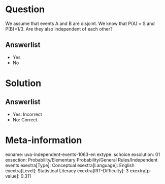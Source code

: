 Question
========

We assume that events A and B are disjoint. We know that P(A) = Ѕ and P(B)=1/3. Are they also independent of each other?

Answerlist
----------

* Yes
* No

Solution
========

Answerlist
----------

* Yes: Incorrect
* No: Correct

Meta-information
================
exname: uva-independent-events-1063-en
extype: schoice
exsolution: 01
exsection: Probability/Elementary Probability/General Rules/Independent events
exextra[Type]: Conceptual
exextra[Language]: English
exextra[Level]: Statistical Literacy
exextra[IRT-Difficulty]: 3
exextra[p-value]: 0.311
